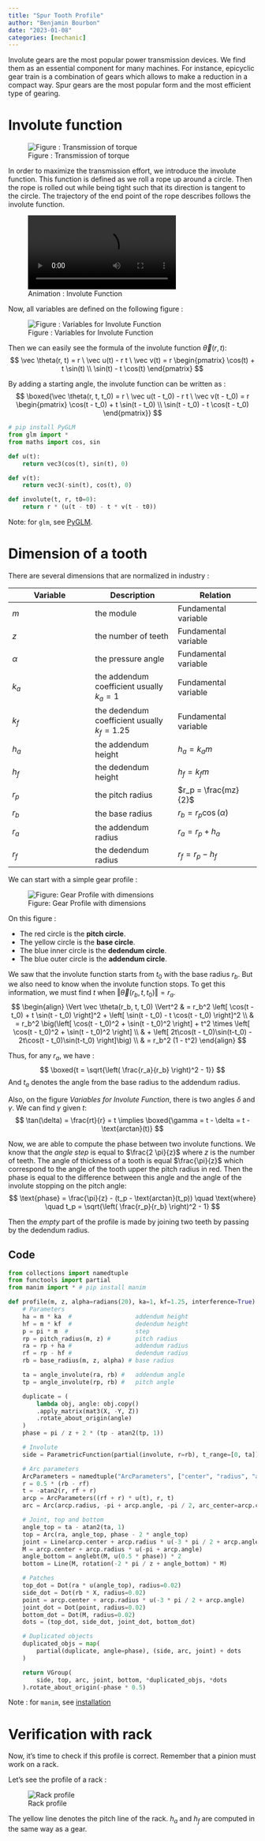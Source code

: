 ```yaml
---
title: "Spur Tooth Profile"
author: "Benjamin Bourbon"
date: "2023-01-08"
categories: [mechanic]
---
```


Involute gears are the most popular power transmission devices. 
We find them as an essential component for many machines.
For instance, epicyclic gear train is a combination of gears which allows to make a reduction in a compact way.
Spur gears are the most popular form and the most efficient type of gearing.

# Involute function

![Figure : Transmission of torque](force.png)

In order to maximize the transmission effort, we introduce the involute function.
This function is defined as we roll a rope up around a circle.
Then the rope is rolled out while being tight such that its direction is tangent to the circle.
The trajectory of the end point of the rope describes follows the involute function.

![Animation : Involute Function](InvoluteFunction.mp4)

Now, all variables are defined on the following figure :

![Figure : Variables for Involute Function](static_involute.png)

Then we can easily see the formula of the involute function $\vec \theta(r, t)$:
$$
\vec \theta(r, t) = r \ \vec u(t) - r t \ \vec v(t) = r \begin{pmatrix} \cos(t) + t \sin(t) \\ \sin(t) - t \cos(t) \end{pmatrix}
$$

By adding a starting angle, the involute function can be written as :
$$
\boxed{\vec \theta(r, t, t_0) = r \ \vec u(t - t_0) - r t \ \vec v(t - t_0) = r \begin{pmatrix} \cos(t - t_0) + t \sin(t - t_0) \\ \sin(t - t_0) - t \cos(t - t_0) \end{pmatrix}}
$$

```python 
# pip install PyGLM
from glm import *
from maths import cos, sin

def u(t):
    return vec3(cos(t), sin(t), 0)

def v(t):
    return vec3(-sin(t), cos(t), 0)

def involute(t, r, t0=0):
    return r * (u(t - t0) - t * v(t - t0))
```

Note: for `glm`, see [PyGLM](see https://github.com/Zuzu-Typ/PyGLM).

# Dimension of a tooth

There are several dimensions that are normalized in industry :

| Variable | Description | Relation |
| --- | --- | --- |
| $m$  | the module | Fundamental variable |
| $z$  | the number of teeth | Fundamental variable |
| $\alpha$ | the pressure angle | Fundamental variable |
| $k_a$ | the addendum coefficient usually $k_a = 1$ | Fundamental variable |
| $k_f$ | the dedendum coefficient usually $k_f = 1.25$ | Fundamental variable |
| $h_a$ | the addendum height | $h_a = k_a m$ |
| $h_f$ | the dedendum height | $h_f = k_f m$ |
| $r_p$ | the pitch radius | $r_p = \frac{mz}{2}$ |
| $r_b$ | the base radius | $r_b = r_p \cos(\alpha)$ |
| $r_a$ | the addendum radius | $r_a = r_p + h_a$ |
| $r_f$ | the dedendum radius | $r_f = r_p - h_f$ |

We can start with a simple gear profile :

![Figure: Gear Profile with dimensions](gear_without_interference.png)

On this figure :

- The red circle is the **pitch circle**.
- The yellow circle is the **base circle**.
- The blue inner circle is the **dedendum circle**.
- The blue outer circle is the **addendum circle**.

We saw that the involute function starts from $t_0$ with the base radius $r_b$.
But we also need to know when the involute function stops.
To get this information, we must find $t$ when $\Vert \vec \theta(r_b, t, t_0) \Vert = r_a$.
$$
\begin{align}
    \Vert \vec \theta(r_b, t, t_0) \Vert^2 & =  r_b^2 \left[ \cos(t - t_0) + t \sin(t - t_0)  \right]^2 + \left[ \sin(t - t_0) - t \cos(t - t_0)  \right]^2 \\
    & = r_b^2 \big(\left[ \cos(t - t_0)^2 + \sin(t - t_0)^2 \right] + t^2 \times \left[ \cos(t - t_0)^2 + \sin(t - t_0)^2 \right]  \\
    & + \left[ 2t\cos(t - t_0)\sin(t-t_0) - 2t\cos(t - t_0)\sin(t-t_0) \right]\big) \\
    & = r_b^2 (1 - t^2)
\end{align}
$$

Thus, for any $r_a$, we have :
$$
\boxed{t = \sqrt{\left( \frac{r_a}{r_b} \right)^2 - 1}}
$$
And $t_a$ denotes the angle from the base radius to the addendum radius.

Also, on the figure *Variables for Involute Function*, there is two angles $\delta$ and $\gamma$.
We can find $\gamma$ given $t$:
$$
\tan(\delta) = \frac{rt}{r} = t \implies \boxed{\gamma = t - \delta = t - \text{arctan}(t)}
$$

Now, we are able to compute the phase between two involute functions.
We know that the *angle step* is equal to $\frac{2 \pi}{z}$ where $z$ is the number of teeth.
The angle of thickness of a tooth is equal $\frac{\pi}{z}$ which correspond to the angle of the tooth upper the pitch radius in red.
Then the phase is equal to the difference between this angle and the angle of the involute stopping on the pitch angle:
$$
\text{phase} = \frac{\pi}{z} - (t_p - \text{arctan}(t_p)) \quad \text{where} \quad t_p = \sqrt{\left( \frac{r_p}{r_b} \right)^2 - 1}
$$

Then the *empty* part of the profile is made by joining two teeth by passing by the dedendum radius.

## Code

```python
from collections import namedtuple
from functools import partial
from manim import * # pip install manim

def profile(m, z, alpha=radians(20), ka=1, kf=1.25, interference=True):
    # Parameters
    ha = m * ka  #                  addendum height
    hf = m * kf  #                  dedendum height
    p = pi * m  #                   step
    rp = pitch_radius(m, z) #       pitch radius
    ra = rp + ha #                  addendum radius
    rf = rp - hf #                  dedendum radius
    rb = base_radius(m, z, alpha) # base radius

    ta = angle_involute(ra, rb) #   addendum angle
    tp = angle_involute(rp, rb) #   pitch angle

    duplicate = (
        lambda obj, angle: obj.copy()
        .apply_matrix(mat3(X, -Y, Z))
        .rotate_about_origin(angle)
    )
    phase = pi / z + 2 * (tp - atan2(tp, 1))

    # Involute
    side = ParametricFunction(partial(involute, r=rb), t_range=[0, ta])

    # Arc parameters
    ArcParameters = namedtuple("ArcParameters", ["center", "radius", "angle"])
    r = 0.5 * (rb - rf)
    t = -atan2(r, rf + r)
    arcp = ArcParameters((rf + r) * u(t), r, t)
    arc = Arc(arcp.radius, -pi + arcp.angle, -pi / 2, arc_center=arcp.center)

    # Joint, top and bottom
    angle_top = ta - atan2(ta, 1)
    top = Arc(ra, angle_top, phase - 2 * angle_top)
    joint = Line(arcp.center + arcp.radius * u(-3 * pi / 2 + arcp.angle), rb * X)
    M = arcp.center + arcp.radius * u(-pi + arcp.angle)
    angle_bottom = anglebt(M, u(0.5 * phase)) * 2
    bottom = Line(M, rotation(-2 * pi / z + angle_bottom) * M)

    # Patches
    top_dot = Dot(ra * u(angle_top), radius=0.02)
    side_dot = Dot(rb * X, radius=0.02)
    point = arcp.center + arcp.radius * u(-3 * pi / 2 + arcp.angle)
    joint_dot = Dot(point, radius=0.02)
    bottom_dot = Dot(M, radius=0.02)
    dots = (top_dot, side_dot, joint_dot, bottom_dot)

    # Duplicated objects
    duplicated_objs = map(
        partial(duplicate, angle=phase), (side, arc, joint) + dots
    )

    return VGroup(
        side, top, arc, joint, bottom, *duplicated_objs, *dots
    ).rotate_about_origin(-phase * 0.5)
```

Note : for `manim`, see [installation](https://docs.manim.community/en/stable/installation.html)

# Verification with rack

Now, it's time to check if this profile is correct. Remember that a pinion must work on a rack.

Let's see the profile of a rack :

![Rack profile](rack.png)

The yellow line denotes the pitch line of the rack. $h_a$ and $h_f$ are computed in the same way as a gear.

<!-- # Kinematic of spur gear -->
<!-- Insert rack + gear image -->
